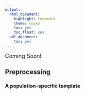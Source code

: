 ```yaml
---
output:
  html_document:
    highlight: textmate
    theme: cosmo
    toc: yes
    toc_float: yes
  pdf_document:
    toc: yes
---
```



<font size="4"> Coming Soon! </font>



## **Preprocessing**



### **A population-specific template**
